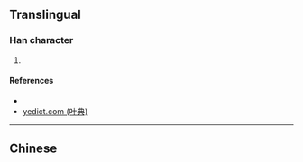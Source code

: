 {{character info/new}}
==Translingual==

===Han character===
{{Han char|rn=85|rad=水|as=03|sn=6|four=|canj=END,XEND|ids=⿰氵子}}

# {{defn|Han|sort=水03}}

====References====
* {{Han ref|kx=0605.070|dkj=17126|dj=0998.150|hdz=31555.020|uh=6C53|ud=27731}}
* [http://yedict.com/htm/6C/6C53.htm yedict.com (叶典)]

----

==Chinese==
{{zh-see|泅|a}}